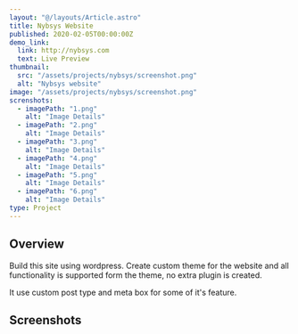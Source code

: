 ```yaml
---
layout: "@/layouts/Article.astro"
title: Nybsys Website
published: 2020-02-05T00:00:00Z
demo_link:
  link: http://nybsys.com
  text: Live Preview
thumbnail:
  src: "/assets/projects/nybsys/screenshot.png"
  alt: "Nybsys website"
image: "/assets/projects/nybsys/screenshot.png"
screnshots:
  - imagePath: "1.png"
    alt: "Image Details"
  - imagePath: "2.png"
    alt: "Image Details"
  - imagePath: "3.png"
    alt: "Image Details"
  - imagePath: "4.png"
    alt: "Image Details"
  - imagePath: "5.png"
    alt: "Image Details"
  - imagePath: "6.png"
    alt: "Image Details"
type: Project
---
```



## Overview

Build this site using wordpress. Create custom theme for the website and all functionality is supported form the theme, no extra plugin is created.

It use custom post type and meta box for some of it's feature.

## Screenshots

<PhotoViewer
  name="v2"
  images={frontmatter.screnshots}
  directory="/assets/projects/nybsys"
  client:only="react"
/>
